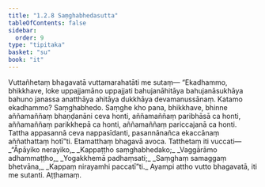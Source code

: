 ```yaml
---
title: "1.2.8 Saṃghabhedasutta"
tableOfContents: false
sidebar:
  order: 9
type: "tipitaka"
basket: "su"
book: "it"
---
```



<DynamicBreadcrumb />

<Division number="18" book="it" bookNo="18" page="202">

<Paragraph number="93" book="it">
Vuttañhetaṃ bhagavatā vuttamarahatāti me sutaṃ—
</Paragraph>

<Paragraph number="94" book="it">
“Ekadhammo, bhikkhave, loke uppajjamāno uppajjati bahujanāhitāya bahujanāsukhāya bahuno janassa anatthāya ahitāya dukkhāya devamanussānaṃ. Katamo ekadhammo? Saṃghabhedo. Saṃghe kho pana, bhikkhave, bhinne aññamaññaṃ bhaṇḍanāni ceva honti, aññamaññaṃ paribhāsā ca honti, aññamaññaṃ parikkhepā ca honti, aññamaññaṃ pariccajanā ca honti. Tattha appasannā ceva nappasīdanti, pasannānañca ekaccānaṃ aññathattaṃ hotī”ti. Etamatthaṃ bhagavā avoca. Tatthetaṃ iti vuccati—
</Paragraph>

<Paragraph number="95" type="verses" book="it">
_“Āpāyiko nerayiko,_  
_Kappaṭṭho saṃghabhedako;_  
_Vaggārāmo adhammaṭṭho,_  
_Yogakkhemā padhaṃsati;_  
_Saṃghaṃ samaggaṃ bhetvāna,_  
_Kappaṃ nirayamhi paccatī”ti._  

</Paragraph>

<Paragraph number="96" book="it">
Ayampi attho vutto bhagavatā, iti me sutanti.

</Paragraph>
</Division>

<Paragraph number="97" type="center" book="it">
Aṭṭhamaṃ.
</Paragraph>